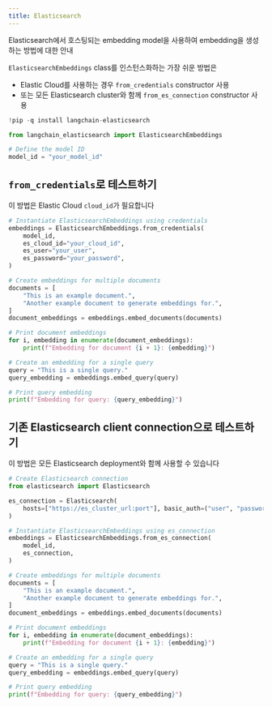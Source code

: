 ```yaml
---
title: Elasticsearch
---
```


Elasticsearch에서 호스팅되는 embedding model을 사용하여 embedding을 생성하는 방법에 대한 안내

`ElasticsearchEmbeddings` class를 인스턴스화하는 가장 쉬운 방법은

- Elastic Cloud를 사용하는 경우 `from_credentials` constructor 사용
- 또는 모든 Elasticsearch cluster와 함께 `from_es_connection` constructor 사용

```python
!pip -q install langchain-elasticsearch
```

```python
from langchain_elasticsearch import ElasticsearchEmbeddings
```

```python
# Define the model ID
model_id = "your_model_id"
```

## `from_credentials`로 테스트하기

이 방법은 Elastic Cloud `cloud_id`가 필요합니다

```python
# Instantiate ElasticsearchEmbeddings using credentials
embeddings = ElasticsearchEmbeddings.from_credentials(
    model_id,
    es_cloud_id="your_cloud_id",
    es_user="your_user",
    es_password="your_password",
)
```

```python
# Create embeddings for multiple documents
documents = [
    "This is an example document.",
    "Another example document to generate embeddings for.",
]
document_embeddings = embeddings.embed_documents(documents)
```

```python
# Print document embeddings
for i, embedding in enumerate(document_embeddings):
    print(f"Embedding for document {i + 1}: {embedding}")
```

```python
# Create an embedding for a single query
query = "This is a single query."
query_embedding = embeddings.embed_query(query)
```

```python
# Print query embedding
print(f"Embedding for query: {query_embedding}")
```

## 기존 Elasticsearch client connection으로 테스트하기

이 방법은 모든 Elasticsearch deployment와 함께 사용할 수 있습니다

```python
# Create Elasticsearch connection
from elasticsearch import Elasticsearch

es_connection = Elasticsearch(
    hosts=["https://es_cluster_url:port"], basic_auth=("user", "password")
)
```

```python
# Instantiate ElasticsearchEmbeddings using es_connection
embeddings = ElasticsearchEmbeddings.from_es_connection(
    model_id,
    es_connection,
)
```

```python
# Create embeddings for multiple documents
documents = [
    "This is an example document.",
    "Another example document to generate embeddings for.",
]
document_embeddings = embeddings.embed_documents(documents)
```

```python
# Print document embeddings
for i, embedding in enumerate(document_embeddings):
    print(f"Embedding for document {i + 1}: {embedding}")
```

```python
# Create an embedding for a single query
query = "This is a single query."
query_embedding = embeddings.embed_query(query)
```

```python
# Print query embedding
print(f"Embedding for query: {query_embedding}")
```